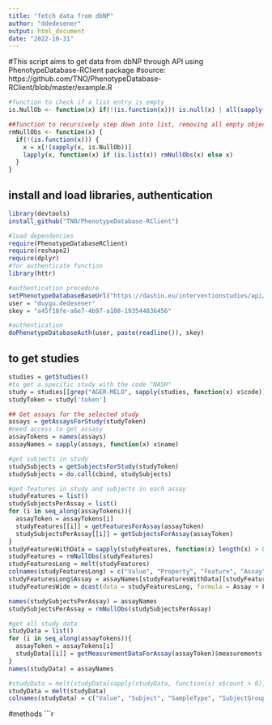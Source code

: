 ---
title: "fetch data from dbNP"
author: "ddedesener"
output: html_document
date: "2022-10-31"
---

#This script aims to get data from dbNP through API using PhenotypeDatabase-RClient package
#source: https://github.com/TNO/PhenotypeDatabase-RClient/blob/master/example.R
```{r cars}

#function to check if a list entry is empty
is.NullOb <- function(x) if(!(is.function(x))) is.null(x) | all(sapply(x, is.null)) else FALSE

##function to recursively step down into list, removing all empty objects 
rmNullObs <- function(x) {
  if(!(is.function(x))) {
    x = x[!(sapply(x, is.NullOb))]
    lapply(x, function(x) if (is.list(x)) rmNullObs(x) else x)
  }
}

```

## install and load libraries, authentication
```{r setup, include=FALSE}
library(devtools)
install_github("TNO/PhenotypeDatabase-RClient")

#load dependencies
require(PhenotypeDatabaseRClient)
require(reshape2)
require(dplyr)
#for authenticate function
library(httr)

#authentication procedure
setPhenotypeDatabaseBaseUrl("https://dashin.eu/interventionstudies/api/")
user = "duygu.dedesener"
skey = "a45f18fe-a6e7-4b97-a108-193544836456"

#authentication
doPhenotypeDatabaseAuth(user, paste(readline()), skey)
```

## to get studies
```{r setup, include=FALSE}
studies = getStudies()
#to get a specific study with the code "NASH"
study = studies[[grep("AGER-MELO", sapply(studies, function(x) x$code))]]
studyToken = study['token']

## Get assays for the selected study
assays = getAssaysForStudy(studyToken)
#need access to get assasy 
assayTokens = names(assays)
assayNames = sapply(assays, function(x) x$name)

#get subjects in study
studySubjects = getSubjectsForStudy(studyToken)
studySubjects = do.call(cbind, studySubjects)

#get features in study and subjects in each assay
studyFeatures = list()
studySubjectsPerAssay = list()
for (i in seq_along(assayTokens)){
  assayToken = assayTokens[i]
  studyFeatures[[i]] = getFeaturesForAssay(assayToken)
  studySubjectsPerAssay[[i]] = getSubjectsForAssay(assayToken)
}
studyFeaturesWithData = sapply(studyFeatures, function(x) length(x) > 0)
studyFeatures = rmNullObs(studyFeatures)
studyFeaturesLong = melt(studyFeatures)
colnames(studyFeaturesLong) = c("Value", "Property", "Feature", "Assay")
studyFeaturesLong$Assay = assayNames[studyFeaturesWithData][studyFeaturesLong$Assay]
studyFeaturesWide = dcast(data = studyFeaturesLong, formula = Assay + Feature ~ Property, value.var = "Value")

names(studySubjectsPerAssay) = assayNames
studySubjectsPerAssay = rmNullObs(studySubjectsPerAssay)

#get all study data
studyData = list()
for (i in seq_along(assayTokens)){
  assayToken = assayTokens[i]
  studyData[[i]] = getMeasurementDataForAssay(assayToken)$measurements
}
names(studyData) = assayNames

#studyData = melt(studyData[sapply(studyData, function(x) x$count > 0)])
studyData = melt(studyData)
colnames(studyData) = c("Value", "Subject", "SampleType", "SubjectGroup", "RelTime", "AbsTime", "EventGroup", "Variable", "Assay")

```

#methods
```{r setup, include=FALSE}
